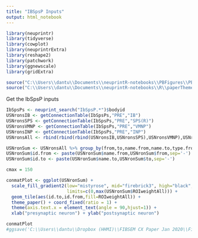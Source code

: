 ```yaml
---
title: "IBSpsP Inputs"
output: html_notebook
---
```



```r
library(neuprintr)
library(tidyverse)
library(cowplot)
library(neuprintrExtra)
library(reshape2)
library(patchwork)
library(ggnewscale)
library(gridExtra)

source("C:\\Users\\dantu\\Documents\\neuprintR-notebooks\\PBFigures\\PBAnalysisUtils.R")
source("C:\\Users\\dantu\\Documents\\neuprintR-notebooks\\R\\paperTheme.R")
```

Get the IbSpsP inputs
```r
IbSpsPs <- neuprint_search("IbSpsP.*")$bodyid
USNronsIB <- getConnectionTable(IbSpsPs,"PRE","IB")
USNronsSPS <- getConnectionTable(IbSpsPs,"PRE","SPS(R)")
USNronsVMNP <- getConnectionTable(IbSpsPs,"PRE","VMNP")
USNronsINP <- getConnectionTable(IbSpsPs,"PRE","INP")
USNronsAll <- rbind(rbind(rbind(USNronsIB,USNronsSPS),USNronsVMNP),USNronsINP)
```

```r
USNronSum <- USNronsAll %>% group_by(from,to,name.from,name.to,type.from,type.to) %>% summarize(ROIweightAll = sum(ROIweight))
USNronSum$id.from <- paste(USNronSum$name.from,USNronSum$from,sep='-')
USNronSum$id.to <- paste(USNronSum$name.to,USNronSum$to,sep='-')
```

```r
cmax = 150

conmatPlot <- ggplot(USNronSum) + 
  scale_fill_gradient2(low="mistyrose", mid="firebrick3", high="black", midpoint =0.5*max(USNronSum$ROIweightAll),
                       limits=c(0,max(USNronSum$ROIweightAll))) +
  geom_tile(aes(id.to,id.from,fill=ROIweightAll)) +
  theme_paper() + coord_fixed(ratio = 1) + 
  theme(axis.text.x = element_text(angle = 90,hjust=1)) +
  xlab("presynaptic neuron") + ylab("postsynaptic neuron")

conmatPlot
#ggsave('C:\\Users\\dantu\\Dropbox (HHMI)\\FIBSEM CX Paper Jan 2020\\Figures\\FirstDraftFigs\\PB\\IBSpsP_Inputs.pdf',conmatPlot)
```

